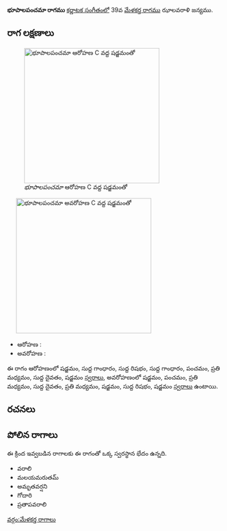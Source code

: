 {{Infobox ragam
	| name          	= భూపాలపంచమా
	| synonym	    	= 
	| mela          	= 
	| chakra        	= 
	| janaka        	= 
	| type          	= షడవ-ఔడవ
	| arohanam      	= {{svaraC|S|G1|R1|G1|P|M2|D1|S'}} 
	| avarohanam    	= {{svaraC|S'|P|M2|D1|M2|S|R1|S}}
	| jeeva         	=
	| chhaya        	=
	| nyasa         	=
	| vishesha      	= 
	| equivalent  		= 
}}
{{కర్ణాటక సంగీత రాగాలు}}
'''భూపాలపంచమా రాగము''' [[కర్ణాటక సంగీతం]]లో 39వ [[మేళకర్త రాగము]] ఝాలవరాళి జన్యము. 


==రాగ లక్షణాలు==
[[Image:bhupalapancama_ar_kb2wiki.png|thumb|right|316px|''భూపాలపంచమా'' ఆరోహణ C వద్ద షడ్జమంతో]]
	[[Image:bhupalapancama_av_kb2wiki.png|thumb|right|316px|''భూపాలపంచమా'' అవరోహణ C వద్ద షడ్జమంతో]]

* ఆరోహణ : {{svaraC|S|G1|R1|G1|P|M2|D1|S'}} 
* అవరోహణ : {{svaraC|S'|P|M2|D1|M2|S|R1|S}}

ఈ రాగం ఆరోహణంలో షడ్జమం, సుద్ద  గాంధారం, సుద్ద  రిషభం, సుద్ద  గాంధారం, పంచమం, ప్రతి మధ్యమం, సుద్ద దైవతం, షడ్జమం [[స్వరాలు]], అవరోహణంలో షడ్జమం, పంచమం, ప్రతి మధ్యమం, సుద్ద దైవతం, ప్రతి మధ్యమం, షడ్జమం, సుద్ద  రిషభం, షడ్జమం [[స్వరాలు]] ఉంటాయి.

==రచనలు==



==పోలిన రాగాలు==
ఈ క్రింద ఇవ్వబడిన రాగాలకు ఈ రాగంతో ఒక్క స్వరస్థాన భేదం ఉన్నది.
* వరాలి
* మలయమరుతమ్
* అమృతవర్షని
* గోదారి
*  ప్రతాపవరాలి



[[వర్గం:మేళకర్త రాగాలు]]